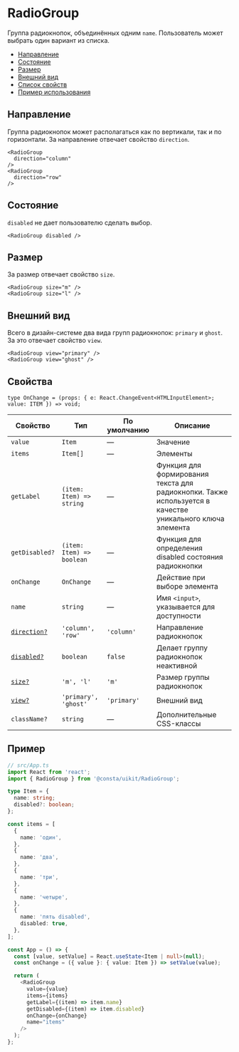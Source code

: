 # RadioGroup

Группа радиокнопок, объединённых одним `name`. Пользователь может выбрать один вариант из списка.

- [Направление](#направление)
- [Состояние](#состояние)
- [Размер](#размер)
- [Внешний вид](#внешний-вид)
- [Список свойств](#свойства)
- [Пример использования](#пример)

## Направление

Группа радиокнопок может располагаться как по вертикали, так и по горизонтали. За направление отвечает свойство `direction`.

```tsx
<RadioGroup
  direction="column"
/>
<RadioGroup
  direction="row"
/>
```

## Состояние

`disabled` не дает пользователю сделать выбор.

```tsx
<RadioGroup disabled />
```

## Размер

За размер отвечает свойство `size`.

```tsx
<RadioGroup size="m" />
<RadioGroup size="l" />
```

## Внешний вид

Всего в дизайн-системе два вида групп радиокнопок: `primary` и `ghost`. За это отвечает свойство `view`.

```tsx
<RadioGroup view="primary" />
<RadioGroup view="ghost" />
```

## Свойства

```
type OnChange = (props: { e: React.ChangeEvent<HTMLInputElement>; value: ITEM }) => void;
```

<!-- props:start -->

| Свойство                     | Тип                       | По умолчанию | Описание                                                                                                  |
| ---------------------------- | ------------------------- | ------------ | --------------------------------------------------------------------------------------------------------- |
| `value`                      | `Item`                    | —            | Значение                                                                                                  |
| `items`                      | `Item[]`                  | —            | Элементы                                                                                                  |
| `getLabel`                   | `(item: Item) => string`  | —            | Функция для формирования текста для радиокнопки. Также используется в качестве уникального ключа элемента |
| `getDisabled?`               | `(item: Item) => boolean` | —            | Функция для определения disabled состояния радиокнопки                                                    |
| `onChange`                   | `OnChange`                | —            | Действие при выборе элемента                                                                              |
| `name`                       | `string`                  | —            | Имя `<input>`, указывается для доступности                                                                |
| [`direction?`](#направление) | `'column', 'row'`         | `'column'`   | Направление радиокнопок                                                                                   |
| [`disabled?`](#состояние)    | `boolean`                 | `false`      | Делает группу радиокнопок неактивной                                                                      |
| [`size?`](#размер)           | `'m', 'l'`                | `'m'`        | Размер группы радиокнопок                                                                                 |
| [`view?`](#внешний-вид)      | `'primary', 'ghost'`      | `'primary'`  | Внешний вид                                                                                               |
| `className?`                 | `string`                  | —            | Дополнительные CSS-классы                                                                                 |

<!-- props:end -->

## Пример

```ts
// src/App.ts
import React from 'react';
import { RadioGroup } from '@consta/uikit/RadioGroup';

type Item = {
  name: string;
  disabled?: boolean;
};

const items = [
  {
    name: 'один',
  },
  {
    name: 'два',
  },
  {
    name: 'три',
  },
  {
    name: 'четыре',
  },
  {
    name: 'пять disabled',
    disabled: true,
  },
];

const App = () => {
  const [value, setValue] = React.useState<Item | null>(null);
  const onChange = ({ value }: { value: Item }) => setValue(value);

  return (
    <RadioGroup
      value={value}
      items={items}
      getLabel={(item) => item.name}
      getDisabled={(item) => item.disabled}
      onChange={onChange}
      name="items"
    />
  );
};
```
